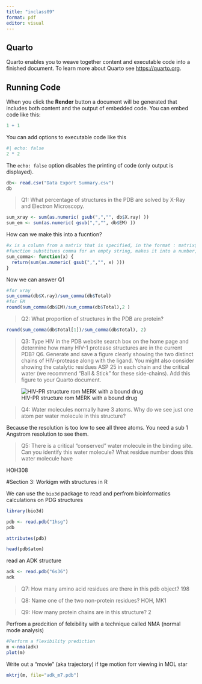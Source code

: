 ```yaml
---
title: "inclass09"
format: pdf
editor: visual
---
```


## Quarto

Quarto enables you to weave together content and executable code into a finished document. To learn more about Quarto see <https://quarto.org>.

## Running Code

When you click the **Render** button a document will be generated that includes both content and the output of embedded code. You can embed code like this:

```r
1 + 1
```

You can add options to executable code like this

```r
#| echo: false
2 * 2
```

The `echo: false` option disables the printing of code (only output is displayed).

```r
db<- read.csv("Data Export Summary.csv")
db
```


>Q1: What percentage of structures in the PDB are solved by X-Ray and Electron Microscopy.

```r
sum_xray <- sum(as.numeric( gsub(",","", db$X.ray) ))
sum_em <- sum(as.numeric( gsub(",","", db$EM) ))
```

How can we make this into a fucntion?

```r
#x is a column from a matrix that is specified, in the format : matrix$columntitle
#function substitues comma for an empty string, makes it into a number, and sums the values
sum_comma<- function(x) {
  return(sum(as.numeric( gsub(",","", x) )))
}

```

Now we can answer Q1
```r
#for xray
sum_comma(db$X.ray)/sum_comma(db$Total)
#for EM
round(sum_comma(db$EM)/sum_comma(db$Total),2 )
```

>Q2: What proportion of structures in the PDB are protein?

```r

round(sum_comma(db$Total[1])/sum_comma(db$Total), 2)
```

>Q3: Type HIV in the PDB website search box on the home page and determine how many HIV-1 protease structures are in the current PDB?
>Q6. Generate and save a figure clearly showing the two distinct chains of HIV-protease along with the ligand. You might also consider showing the catalytic residues ASP 25 in each chain and the critical water (we recommend “Ball & Stick” for these side-chains). Add this figure to your Quarto document.


![HIV-PR structure rom MERK with a bound drug](1HSG.png)


>Q4: Water molecules normally have 3 atoms. Why do we see just one atom per water molecule in this structure?

Because the resolution is too low to see all three atoms. You need a sub 1 Angstrom resolution to see them. 

>Q5: There is a critical “conserved” water molecule in the binding site. Can you identify this water molecule? What residue number does this water molecule have

HOH308




#Section 3: Workigm with structures in R

We can use the `bio3d` package to read and perfrom bioinformatics calculations on PDG structures

```r
library(bio3d)

pdb <- read.pdb("1hsg")
pdb
```

```r
attributes(pdb)
```

```r
head(pdb$atom)
```

read an ADK structure
```r
adk <- read.pdb("6s36")
adk
```

>Q7: How many amino acid residues are there in this pdb object? 198

>Q8: Name one of the two non-protein residues? HOH, MK1

>Q9: How many protein chains are in this structure? 2


Perfrom a predcition of felxibility with a technique called NMA (normal mode analysis)

```r
#Perform a flexibility prediction
m <-nma(adk)
plot(m)
```


Write out a "movie" (aka trajectory) if tge motion forr viewing in MOL star
```r
mktrj(m, file="adk_m7.pdb")
```

